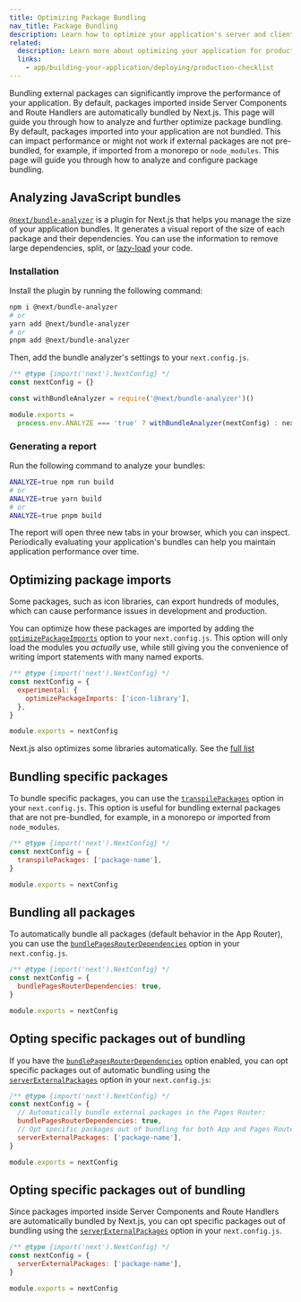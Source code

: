 ```yaml
---
title: Optimizing Package Bundling
nav_title: Package Bundling
description: Learn how to optimize your application's server and client bundles.
related:
  description: Learn more about optimizing your application for production.
  links:
    - app/building-your-application/deploying/production-checklist
---
```


Bundling external packages can significantly improve the performance of your application. <AppOnly>By default, packages imported inside Server Components and Route Handlers are automatically bundled by Next.js. This page will guide you through how to analyze and further optimize package bundling</AppOnly>. <PagesOnly>By default, packages imported into your application are not bundled. This can impact performance or might not work if external packages are not pre-bundled, for example, if imported from a monorepo or `node_modules`. This page will guide you through how to analyze and configure package bundling.</PagesOnly>

## Analyzing JavaScript bundles

[`@next/bundle-analyzer`](https://www.npmjs.com/package/@next/bundle-analyzer) is a plugin for Next.js that helps you manage the size of your application bundles. It generates a visual report of the size of each package and their dependencies. You can use the information to remove large dependencies, split, or [lazy-load](/docs/app/building-your-application/optimizing/lazy-loading) your code.

### Installation

Install the plugin by running the following command:

```bash
npm i @next/bundle-analyzer
# or
yarn add @next/bundle-analyzer
# or
pnpm add @next/bundle-analyzer
```

Then, add the bundle analyzer's settings to your `next.config.js`.

```js filename="next.config.js"
/** @type {import('next').NextConfig} */
const nextConfig = {}

const withBundleAnalyzer = require('@next/bundle-analyzer')()

module.exports =
  process.env.ANALYZE === 'true' ? withBundleAnalyzer(nextConfig) : nextConfig
```

### Generating a report

Run the following command to analyze your bundles:

```bash
ANALYZE=true npm run build
# or
ANALYZE=true yarn build
# or
ANALYZE=true pnpm build
```

The report will open three new tabs in your browser, which you can inspect. Periodically evaluating your application's bundles can help you maintain application performance over time.

## Optimizing package imports

Some packages, such as icon libraries, can export hundreds of modules, which can cause performance issues in development and production.

You can optimize how these packages are imported by adding the [`optimizePackageImports`](/docs/app/api-reference/next-config-js/optimizePackageImports) option to your `next.config.js`. This option will only load the modules you _actually_ use, while still giving you the convenience of writing import statements with many named exports.

```js filename="next.config.js"
/** @type {import('next').NextConfig} */
const nextConfig = {
  experimental: {
    optimizePackageImports: ['icon-library'],
  },
}

module.exports = nextConfig
```

Next.js also optimizes some libraries automatically. See the [full list](https://nextjs.org/docs/app/api-reference/next-config-js/optimizePackageImports)

<PagesOnly>

## Bundling specific packages

To bundle specific packages, you can use the [`transpilePackages`](/docs/app/api-reference/next-config-js/transpilePackages) option in your `next.config.js`. This option is useful for bundling external packages that are not pre-bundled, for example, in a monorepo or imported from `node_modules`.

```js filename="next.config.js"
/** @type {import('next').NextConfig} */
const nextConfig = {
  transpilePackages: ['package-name'],
}

module.exports = nextConfig
```

## Bundling all packages

To automatically bundle all packages (default behavior in the App Router), you can use the [`bundlePagesRouterDependencies`](/docs/pages/api-reference/next-config-js/bundlePagesRouterDependencies) option in your `next.config.js`.

```js filename="next.config.js"
/** @type {import('next').NextConfig} */
const nextConfig = {
  bundlePagesRouterDependencies: true,
}

module.exports = nextConfig
```

## Opting specific packages out of bundling

If you have the [`bundlePagesRouterDependencies`](/docs/pages/api-reference/next-config-js/bundlePagesRouterDependencies) option enabled, you can opt specific packages out of automatic bundling using the [`serverExternalPackages`](/docs/pages/api-reference/next-config-js/serverExternalPackages) option in your `next.config.js`:

```js filename="next.config.js"
/** @type {import('next').NextConfig} */
const nextConfig = {
  // Automatically bundle external packages in the Pages Router:
  bundlePagesRouterDependencies: true,
  // Opt specific packages out of bundling for both App and Pages Router:
  serverExternalPackages: ['package-name'],
}

module.exports = nextConfig
```

</PagesOnly>

<AppOnly>

## Opting specific packages out of bundling

Since packages imported inside Server Components and Route Handlers are automatically bundled by Next.js, you can opt specific packages out of bundling using the [`serverExternalPackages`](/docs/app/api-reference/next-config-js/serverExternalPackages) option in your `next.config.js`.

```js filename="next.config.js"
/** @type {import('next').NextConfig} */
const nextConfig = {
  serverExternalPackages: ['package-name'],
}

module.exports = nextConfig
```

</AppOnly>
